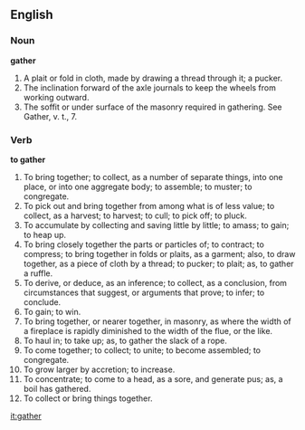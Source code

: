 ==English==

===Noun===

'''gather'''

#A plait or fold in cloth, made by drawing a thread through it; a pucker.
#The inclination forward of the axle journals to keep the wheels from working outward.
#The soffit or under surface of the masonry required in gathering. See Gather, v. t., 7.

===Verb===

'''to gather'''

#To bring together; to collect, as a number of separate things, into one place, or into one aggregate body; to assemble; to muster; to congregate.
#To pick out and bring together from among what is of less value; to collect, as a harvest; to harvest; to cull; to pick off; to pluck.
#To accumulate by collecting and saving little by little; to amass; to gain; to heap up.
#To bring closely together the parts or particles of; to contract; to compress; to bring together in folds or plaits, as a garment; also, to draw together, as a piece of cloth by a thread; to pucker; to plait; as, to gather a ruffle.
#To derive, or deduce, as an inference; to collect, as a conclusion, from circumstances that suggest, or arguments that prove; to infer; to conclude.
#To gain; to win.
#To bring together, or nearer together, in masonry, as where the width of a fireplace is rapidly diminished to the width of the flue, or the like.
#To haul in; to take up; as, to gather the slack of a rope.
#To come together; to collect; to unite; to become assembled; to congregate.
#To grow larger by accretion; to increase.
#To concentrate; to come to a head, as a sore, and generate pus; as, a boil has gathered.
#To collect or bring things together.

[[it:gather]]